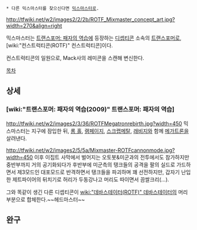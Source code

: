  * 다른 믹스마스터를 찾으신다면 [[믹스마스터]]로.

http://tfwiki.net/w2/images2/2/2b/ROTF_Mixmaster_concept_art.jpg?width=270&align=right

믹스마스터는 [[트랜스포머: 패자의 역습]]에 등장하는 [[디셉티콘]] 소속의 [[트랜스포머]]로, [wiki:"컨스트럭티콘(ROTF)" 컨스트럭티콘]이다.

컨스트럭티콘의 일원으로, Mack사의 레미콘을 스캔해 변신한다.

[[목차]]

== 상세 ==
=== [wiki:"트랜스포머: 패자의 역습(2009)" 트랜스포머: 패자의 역습] ===

http://tfwiki.net/w2/images2/3/36/ROTFMegatronrebirth.jpg?width=450
믹스마스터는 지구에 잠입한 뒤, [[롱 홀(실사판)|롱 홀]], [[램페이지(실사판)|램페이지]], [[스크랩메탈(실사판)|스크랩메탈]], [[래비지(실사판)|래비지]]와 함께 [[메가트론(실사판)|메가트론]]을 살려낸다.

http://tfwiki.net/w2/images2/5/5a/Mixmaster-ROTFcannonmode.jpg?width=450
이후 이집트 사막에서 벌어지는 오토봇&미군과의 전투에서도 참가하지만 중반부까지 거의 공기화되다가 후반부에 미군측의 탱크들의 공격을 팔의 실드로 가드하면서 제3모드인 대포모드로 반격하면서 탱크들을 파괴하며 꽤 선전하지만, 갑자기 난입한 제트파이어의 뒤치기로 허리가 두동강나고 머리도 따이면서 끔쌀크리(…).

그와 똑같이 생긴 다른 디셉티콘이 [[wiki:"데바스테이터(ROTF)" 데바스테이터]]의 머리 부분으로 합체한다.~~헤드마스터~~

== 완구 ==
